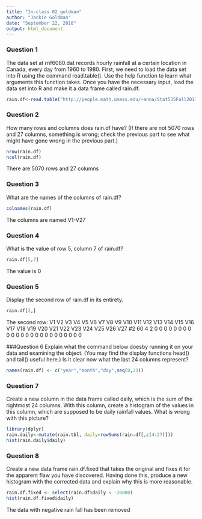 ---
title: "In-class 02_goldman"
author: "Jackie Goldman"
date: "September 22, 2018"
output: html_document
---
### Question 1
The data set at rnf6080.dat records hourly rainfall at a certain location in Canada, every day from 1960 to 1980. First, we need to load the data set into R using the command read.table(). Use the help function to learn what arguments this function takes. Once you have the necessary input, load the data set into R and make it a data frame called rain.df.
```{r}
rain.df<-read.table("http://people.math.umass.edu/~anna/Stat535Fall2017/rnf6080.dat")
```
### Question 2
How many rows and columns does rain.df have? (If there are not 5070 rows and 27 columns, something is wrong; check the previous part to see what might have gone wrong in the previous part.)
```{r}
nrow(rain.df)
ncol(rain.df)
```
There are 5070 rows and 27 columns

### Question 3
What are the names of the columns of rain.df?
```{r}
colnames(rain.df)
```
The columns are named V1-V27

### Question 4
What is the value of row 5, column 7 of rain.df?
```{r}
rain.df[5,7]
```
The value is 0

### Question 5
Display the second row of rain.df in its entirety.
```{r}
rain.df[2,]
```
The second row: V1 V2 V3 V4 V5 V6 V7 V8 V9 V10 V11 V12 V13 V14 V15 V16 V17 V18 V19 V20 V21 V22 V23 V24 V25 V26 V27
#2 60  4  2  0  0  0  0  0  0   0   0   0   0   0   0   0   0   0   0   0   0   0   0   0   0   0   0

###Question 6
Explain what the command below doesby running it on your data and examining the object. (You may find the display functions head() and tail() useful here.) Is it clear now what the last 24 columns represent?
```{r}
names(rain.df) <- c("year","month","day",seq(0,23))
```

### Question 7
Create a new column in the data frame called daily, which is the sum of the rightmost 24 columns. With this column, create a histogram of the values in this column, which are supposed to be daily rainfall values. What is wrong with this picture?
```{r}
library(dplyr)
rain.daily<-mutate(rain.tbl, daily=rowSums(rain.df[,c(4:27)]))
hist(rain.daily$daily)
```

### Question 8
Create a new data frame rain.df.fixed that takes the original and fixes it for the apparent flaw you have discovered. Having done this, produce a new histogram with the corrected data and explain why this is more reasonable.
```{r}
rain.df.fixed <- select(rain.df$daily < -20000)
hist(rain.df.fixed$daily)
```
The data with negative rain fall has been removed 